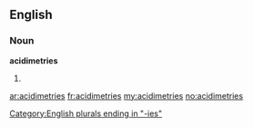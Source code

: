 ==English==

===Noun===
'''acidimetries'''

# {{plural of|[[acidimetry]]}}

[[Category:English plurals ending in "-ies"]]

[[ar:acidimetries]]
[[fr:acidimetries]]
[[my:acidimetries]]
[[no:acidimetries]]